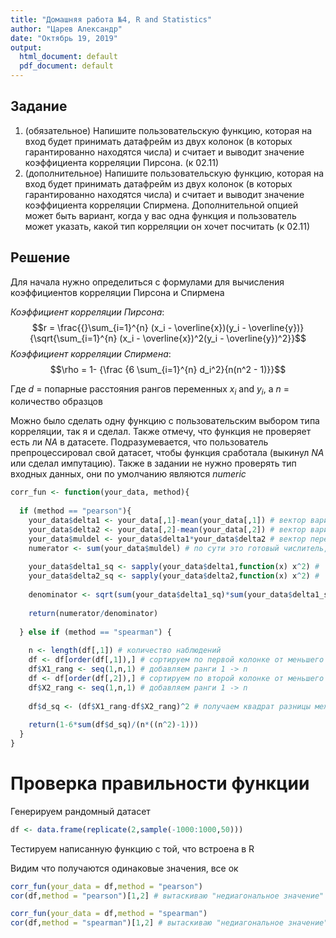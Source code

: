 ```yaml
---
title: "Домашняя работа №4, R and Statistics"
author: "Царев Александр"
date: "Октябрь 19, 2019"
output:
  html_document: default
  pdf_document: default
---
```


## Задание
1. (обязательное) Напишите пользовательскую функцию, которая на вход будет принимать датафрейм из двух колонок (в которых гарантированно находятся числа) и считает и выводит значение коэффициента корреляции Пирсона. (к 02.11)
2. (дополнительное) Напишите пользовательскую функцию, которая на вход будет принимать датафрейм из двух колонок (в которых гарантированно находятся числа) и считает и выводит значение коэффициента корреляции Спирмена. Дополнительной опцией может быть вариант, когда у вас одна функция и пользователь может указать, какой тип корреляции он хочет посчитать (к 02.11)


## Решение
Для начала нужно определиться с формулами для вычисления коэффициентов корреляции Пирсона и Спирмена

_Коэффициент корреляции Пирсона_: $$r = \frac{{}\sum_{i=1}^{n} (x_i - \overline{x})(y_i - \overline{y})}
{\sqrt{\sum_{i=1}^{n} (x_i - \overline{x})^2(y_i - \overline{y})^2}}$$
_Коэффициент корреляции Спирмена_: $$\rho = 1- {\frac {6 \sum_{i=1}^{n} d_i^2}{n(n^2 - 1)}}$$

Где $d$ = попарные расстояния рангов переменных $x_i$ and $y_i$, а $n$ = количество образцов


Можно было сделать одну функцию с пользовательским выбором типа корреляции, так я и сделал. Также отмечу, что функция не проверяет есть ли _NA_ в датасете. Подразумевается, что пользователь препроцессировал свой датасет, чтобы функция сработала (выкинул _NA_ или сделал импутацию). Также в задании не нужно проверять тип входных данных, они по умолчанию являются _numeric_


```r

corr_fun <- function(your_data, method){
  
  if (method == "pearson"){
    your_data$delta1 <- your_data[,1]-mean(your_data[,1]) # вектор вариаций между значением и средним по значению X1 
    your_data$delta2 <- your_data[,2]-mean(your_data[,2]) # вектор вариаций между значением и средним по значению X2
    your_data$muldel <- your_data$delta1*your_data$delta2 # вектор переменоженных вариаций двух переменных (X1*X2)
    numerator <- sum(your_data$muldel) # по сути это готовый числитель, лучше подсчитать 1 раз -> экономия времени
    
    your_data$delta1_sq <- sapply(your_data$delta1,function(x) x^2) #  векотр квадратов вариаций по значению X1
    your_data$delta2_sq <- sapply(your_data$delta2,function(x) x^2) #  векотр квадратов вариаций по значению X2
    
    denominator <- sqrt(sum(your_data$delta1_sq)*sum(your_data$delta1_sq))# по сути это готовый знаменатель
    
    return(numerator/denominator)
    
  } else if (method == "spearman") {
    
    n <- length(df[,1]) # количество наблюдений
    df <- df[order(df[,1]),] # сортируем по первой колонке от меньшего к большему
    df$X1_rang <- seq(1,n,1) # добавляем ранги 1 -> n
    df <- df[order(df[,2]),] # сортируем по второй колонке от меньшего к большему
    df$X2_rang <- seq(1,n,1) # добавляем ранги 1 -> n
    
    df$d_sq <- (df$X1_rang-df$X2_rang)^2 # получаем квадрат разницы между рангами переменных
    
    return(1-6*sum(df$d_sq)/(n*((n^2)-1)))
  }
}

```

# Проверка правильности функции
Генерируем рандомный датасет

```r
df <- data.frame(replicate(2,sample(-1000:1000,50)))
```
Тестируем написанную функцию с той, что встроена в R

Видим что получаются одинаковые значения, все ок
```r

corr_fun(your_data = df,method = "pearson")
cor(df,method = "pearson")[1,2] # вытаскиваю "недиагональное значение"

corr_fun(your_data = df,method = "spearman")
cor(df,method = "spearman")[1,2] # вытаскиваю "недиагональное значение"


```




